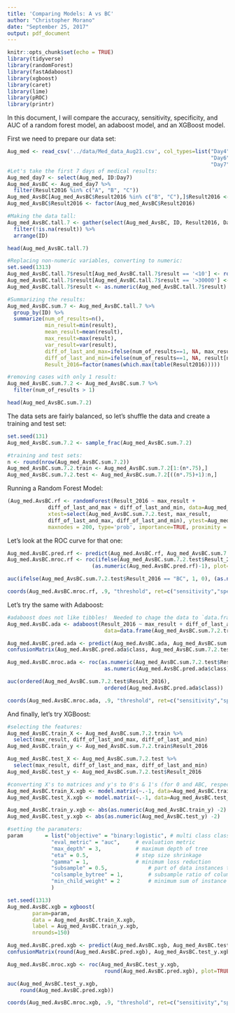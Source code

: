 ```yaml
---
title: 'Comparing Models: A vs BC'
author: "Christopher Morano"
date: "September 25, 2017"
output: pdf_document
---
```


```r
knitr::opts_chunk$set(echo = TRUE)
library(tidyverse)
library(randomForest)
library(fastAdaboost)
library(xgboost)
library(caret)
library(lime)
library(pROC)
library(printr)
```

In this document, I will compare the accuracy, sensitivity, specificity, and AUC of a random forest model, an adaboost model, and an XGBoost model.  

First we need to prepare our data set:

```r
Aug_med <- read_csv('../data/Med_data_Aug21.csv', col_types=list("Day4"=col_character(), 
                                                                 "Day6"=col_character(),
                                                                 "Day7"=col_character()))
#Let's take the first 7 days of medical results:
Aug_med_day7 <- select(Aug_med, ID:Day7)
Aug_med_AvsBC <- Aug_med_day7 %>% 
  filter(Result2016 %in% c("A", "B", "C"))
Aug_med_AvsBC[Aug_med_AvsBC$Result2016 %in% c("B", "C"),]$Result2016 <- "BC"
Aug_med_AvsBC$Result2016 <- factor(Aug_med_AvsBC$Result2016)

#Making the data tall:
Aug_med_AvsBC.tall.7 <- gather(select(Aug_med_AvsBC, ID, Result2016, Day1:Day7), day, result, Day1:Day7) %>% 
  filter(!is.na(result)) %>% 
  arrange(ID)

head(Aug_med_AvsBC.tall.7)
```

```r
#Replacing non-numeric variables, converting to numeric:
set.seed(1313)
Aug_med_AvsBC.tall.7$result[Aug_med_AvsBC.tall.7$result == '<10'] <- round(runif(10, 1, 9))
Aug_med_AvsBC.tall.7$result[Aug_med_AvsBC.tall.7$result == '>30000'] <- '30001'
Aug_med_AvsBC.tall.7$result <- as.numeric(Aug_med_AvsBC.tall.7$result)

#Summarizing the results:
Aug_med_AvsBC.sum.7 <- Aug_med_AvsBC.tall.7 %>% 
  group_by(ID) %>% 
  summarize(num_of_results=n(),
            min_result=min(result),
            mean_result=mean(result),
            max_result=max(result),
            var_result=var(result),
            diff_of_last_and_max=ifelse(num_of_results==1, NA, max_result-result[num_of_results]),
            diff_of_last_and_min=ifelse(num_of_results==1, NA, result[num_of_results]-min_result),
            Result_2016=factor(names(which.max(table(Result2016)))))

#removing cases with only 1 result:
Aug_med_AvsBC.sum.7.2 <- Aug_med_AvsBC.sum.7 %>% 
  filter(num_of_results > 1)

head(Aug_med_AvsBC.sum.7.2)
```

The data sets are fairly balanced, so let's shuffle the data and create a training and test set:

```r
set.seed(131)
Aug_med_AvsBC.sum.7.2 <- sample_frac(Aug_med_AvsBC.sum.7.2) 

#training and test sets:
n <- round(nrow(Aug_med_AvsBC.sum.7.2))
Aug_med_AvsBC.sum.7.2.train <- Aug_med_AvsBC.sum.7.2[1:(n*.75),]
Aug_med_AvsBC.sum.7.2.test <- Aug_med_AvsBC.sum.7.2[((n*.75)+1):n,]
```

Running a Random Forest Model:

```r
(Aug_med.AvsBC.rf <- randomForest(Result_2016 ~ max_result +
             diff_of_last_and_max + diff_of_last_and_min, data=Aug_med_AvsBC.sum.7.2.train,
             xtest=select(Aug_med_AvsBC.sum.7.2.test, max_result, 
             diff_of_last_and_max, diff_of_last_and_min), ytest=Aug_med_AvsBC.sum.7.2.test$Result_2016,
             maxnodes = 200, type='prob', importance=TRUE, proximity = TRUE, keep.forest=TRUE))
```

Let's look at the ROC curve for that one:

```r
Aug_med.AvsBC.pred.rf <- predict(Aug_med.AvsBC.rf, Aug_med_AvsBC.sum.7.2.test)
Aug_med.AvsBC.mroc.rf <- roc(ifelse(Aug_med_AvsBC.sum.7.2.test$Result_2016 == "BC", 1, 0),
                           (as.numeric(Aug_med.AvsBC.pred.rf)-1), plot=TRUE)
```

```r
auc(ifelse(Aug_med_AvsBC.sum.7.2.test$Result_2016 == "BC", 1, 0), (as.numeric(Aug_med.AvsBC.pred.rf)-1))
```

```r
coords(Aug_med.AvsBC.mroc.rf, .9, "threshold", ret=c("sensitivity","specificity","ppv","npv"))
```

Let's try the same with Adaboost:

```r
#adaboost does not like tibbles!  Needed to chage the data to `data.frame`:
Aug_med.AvsBC.ada <- adaboost(Result_2016 ~ max_result + diff_of_last_and_max + diff_of_last_and_min,
                               data=data.frame(Aug_med_AvsBC.sum.7.2.train), nIter=50)

Aug_med.AvsBC.pred.ada <- predict(Aug_med.AvsBC.ada, Aug_med_AvsBC.sum.7.2.test)
confusionMatrix(Aug_med.AvsBC.pred.ada$class, Aug_med_AvsBC.sum.7.2.test$Result_2016)
```

```r
Aug_med.AvsBC.mroc.ada <- roc(as.numeric(Aug_med_AvsBC.sum.7.2.test$Result_2016)-1,
                               as.numeric(Aug_med.AvsBC.pred.ada$class)-1, plot=TRUE)
```

```r
auc(ordered(Aug_med_AvsBC.sum.7.2.test$Result_2016),
                               ordered(Aug_med.AvsBC.pred.ada$class))
```

```r
coords(Aug_med.AvsBC.mroc.ada, .9, "threshold", ret=c("sensitivity","specificity","ppv","npv"))
```

And finally, let's try XGBoost:

```r
#selecting the features:
Aug_med_AvsBC.train_X <- Aug_med_AvsBC.sum.7.2.train %>% 
  select(max_result, diff_of_last_and_max, diff_of_last_and_min)
Aug_med_AvsBC.train_y <- Aug_med_AvsBC.sum.7.2.train$Result_2016

Aug_med_AvsBC.test_X <- Aug_med_AvsBC.sum.7.2.test %>% 
  select(max_result, diff_of_last_and_max, diff_of_last_and_min)
Aug_med_AvsBC.test_y <- Aug_med_AvsBC.sum.7.2.test$Result_2016

#converting X's to matrices and y's to 0's & 1's (for 0 and ABC, respectively):
Aug_med_AvsBC.train_X.xgb <- model.matrix(~.-1, data=Aug_med_AvsBC.train_X)
Aug_med_AvsBC.test_X.xgb <- model.matrix(~.-1, data=Aug_med_AvsBC.test_X)

Aug_med_AvsBC.train_y.xgb <- abs(as.numeric(Aug_med_AvsBC.train_y) -2)
Aug_med_AvsBC.test_y.xgb <- abs(as.numeric(Aug_med_AvsBC.test_y) -2)
```

```r
#setting the paramaters:
param       = list("objective" = "binary:logistic", # multi class classification
              "eval_metric" = "auc",  	 # evaluation metric 
              "max_depth" = 3,    		 # maximum depth of tree 
              "eta" = 0.5,    			 # step size shrinkage 
              "gamma" = 1,    			 # minimum loss reduction 
              "subsample" = 0.5,    		 # part of data instances to grow tree 
              "colsample_bytree" = 1, 		 # subsample ratio of columns when constructing each tree 
              "min_child_weight" = 2  		 # minimum sum of instance weight needed in a child 
              )
```

```r
set.seed(1313)
Aug_med.AvsBC.xgb = xgboost(
		param=param,
		data = Aug_med_AvsBC.train_X.xgb,
		label = Aug_med_AvsBC.train_y.xgb,
		nrounds=150)

Aug_med.AvsBC.pred.xgb <- predict(Aug_med.AvsBC.xgb, Aug_med_AvsBC.test_X.xgb)
confusionMatrix(round(Aug_med.AvsBC.pred.xgb), Aug_med_AvsBC.test_y.xgb)
```

```r
Aug_med.AvsBC.mroc.xgb <- roc(Aug_med_AvsBC.test_y.xgb,
                               round(Aug_med.AvsBC.pred.xgb), plot=TRUE)
```

```r
auc(Aug_med_AvsBC.test_y.xgb,
    round(Aug_med.AvsBC.pred.xgb))
```

```r
coords(Aug_med.AvsBC.mroc.xgb, .9, "threshold", ret=c("sensitivity","specificity","ppv","npv"))
```

